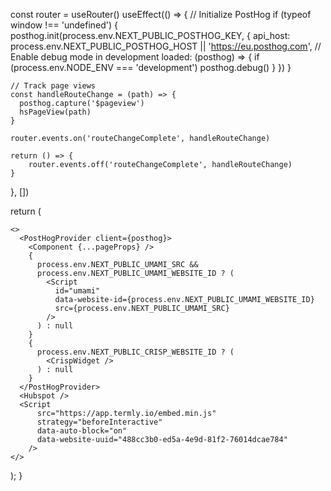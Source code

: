 
  const router = useRouter()
  useEffect(() => {
    // Initialize PostHog
    if (typeof window !== 'undefined') {
      posthog.init(process.env.NEXT_PUBLIC_POSTHOG_KEY, {
        api_host: process.env.NEXT_PUBLIC_POSTHOG_HOST || 'https://eu.posthog.com',
        // Enable debug mode in development
        loaded: (posthog) => {
          if (process.env.NODE_ENV === 'development') posthog.debug()
        }
      })
    }

    // Track page views
    const handleRouteChange = (path) => {
      posthog.capture('$pageview')
      hsPageView(path)
    }

    router.events.on('routeChangeComplete', handleRouteChange)

    return () => {
        router.events.off('routeChangeComplete', handleRouteChange)
    }

}, [])

return (

    <>
      <PostHogProvider client={posthog}>
        <Component {...pageProps} />
        {
          process.env.NEXT_PUBLIC_UMAMI_SRC &&
          process.env.NEXT_PUBLIC_UMAMI_WEBSITE_ID ? (
            <Script
              id="umami"
              data-website-id={process.env.NEXT_PUBLIC_UMAMI_WEBSITE_ID}
              src={process.env.NEXT_PUBLIC_UMAMI_SRC}
            />
          ) : null
        }
        {
          process.env.NEXT_PUBLIC_CRISP_WEBSITE_ID ? (
            <CrispWidget />
          ) : null
        }
      </PostHogProvider>
      <Hubspot />
      <Script
          src="https://app.termly.io/embed.min.js"
          strategy="beforeInteractive"
          data-auto-block="on"
          data-website-uuid="488cc3b0-ed5a-4e9d-81f2-76014dcae784"
        />
    </>

);
}
